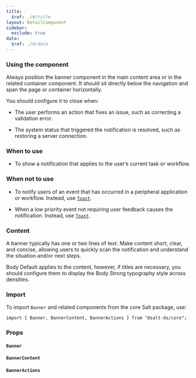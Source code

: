 ```yaml
---
title:
  $ref: ./#/title
layout: DetailComponent
sidebar:
  exclude: true
data:
  $ref: ./#/data
---
```


### Using the component

Always position the banner component in the main content area or in the related container component. It should sit directly below the navigation and span the page or container horizontally.

You should configure it to close when:

- The user performs an action that fixes an issue, such as correcting a validation error.

- The system status that triggered the notification is resolved, such as restoring a server connection.

### When to use

- To show a notification that applies to the user’s current task or workflow.

### When not to use

- To notify users of an event that has occurred in a peripheral application or workflow. Instead, use [`Toast`](../toast).

- When a low priority event not requiring user feedback causes the notification. Instead, use [`Toast`](../toast).

### Content

A banner typically has one or two lines of text. Make content short, clear, and concise, allowing users to quickly scan the notification and understand the situation and/or next steps.

Body Default applies to the content, however, if titles are necessary, you should configure them to display the Body Strong typography style across densities.

### Import

To import `Banner` and related components from the core Salt package, use:

```
import { Banner, BannerContent, BannerActions } from "@salt-ds/core";
```

### Props

#### `Banner`

<PropsTable componentName="Banner" />

#### `BannerContent`

<PropsTable componentName="BannerContent" />

#### `BannerActions`

<PropsTable componentName="BannerActions" />
